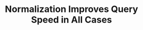 ---
id: "db_tf_013"
questionType: "TRUE_FALSE"
title: "Normalization Improves Query Speed in All Cases"
statement: "Normalization always improves query performance regardless of workload."
difficulty: "HARD"
category: "Database"
correctAnswer: false
explanation: "While it improves consistency, highly normalized schemas can slow down queries due to more joins."
---